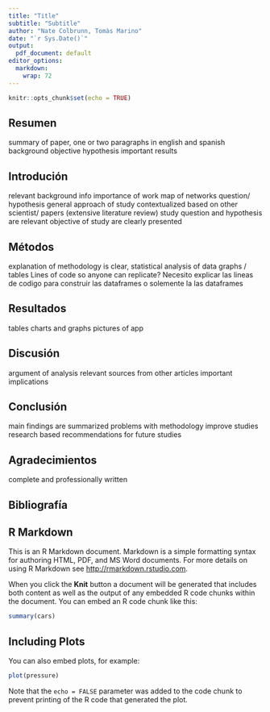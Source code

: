 ```yaml
---
title: "Title"
subtitle: "Subtitle"
author: "Nate Colbrunn, Tomàs Marino"
date: "`r Sys.Date()`"
output:
  pdf_document: default
editor_options: 
  markdown: 
    wrap: 72
---
```


```r
knitr::opts_chunk$set(echo = TRUE)
```

## Resumen

summary of paper, one or two paragraphs in english and spanish
background objective hypothesis important results

## Introdución

relevant background info importance of work map of networks question/
hypothesis general approach of study contextualized based on other
scientist/ papers (extensive literature review) study question and
hypothesis are relevant objective of study are clearly presented

## Métodos

explanation of methodology is clear, statistical analysis of data graphs
/ tables Lines of code so anyone can replicate? Necesito explicar las
lineas de codigo para construir las dataframes o solemente la las
dataframes

## Resultados

tables charts and graphs pictures of app


## Discusión

argument of analysis relevant sources from other articles important
implications

## Conclusión

main findings are summarized problems with methodology improve studies
research based recommendations for future studies

## Agradecimientos

complete and professionally written

## Bibliografía

## R Markdown

This is an R Markdown document. Markdown is a simple formatting syntax
for authoring HTML, PDF, and MS Word documents. For more details on
using R Markdown see <http://rmarkdown.rstudio.com>.

When you click the **Knit** button a document will be generated that
includes both content as well as the output of any embedded R code
chunks within the document. You can embed an R code chunk like this:

```r
summary(cars)
```

## Including Plots

You can also embed plots, for example:

```r
plot(pressure)
```

Note that the `echo = FALSE` parameter was added to the code chunk to
prevent printing of the R code that generated the plot.
